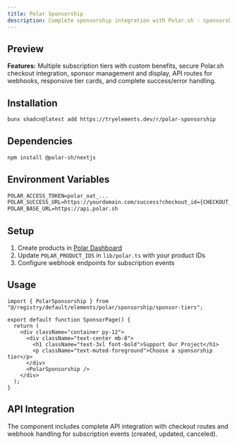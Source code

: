 ```yaml
---
title: Polar Sponsorship
description: Complete sponsorship integration with Polar.sh - sponsorship tiers, checkout flow, and API integration
---
```



## Preview

<div className="my-8 rounded-lg border bg-background p-8">
  <SponsorshipPage
    title="Support Elements"
    subtitle="Help us build the future of full-stack components"
  />
</div>

**Features:** Multiple subscription tiers with custom benefits, secure Polar.sh checkout integration, sponsor management and display, API routes for webhooks, responsive tier cards, and complete success/error handling.

## Installation

```bash
bunx shadcn@latest add https://tryelements.dev/r/polar-sponsorship
```

## Dependencies

```bash
npm install @polar-sh/nextjs
```

## Environment Variables

```txt
POLAR_ACCESS_TOKEN=polar_oat_...
POLAR_SUCCESS_URL=https://yourdomain.com/success?checkout_id={CHECKOUT_ID}
POLAR_BASE_URL=https://api.polar.sh
```

## Setup

1. Create products in [Polar Dashboard](https://polar.sh/dashboard)
2. Update `POLAR_PRODUCT_IDS` in `lib/polar.ts` with your product IDs
3. Configure webhook endpoints for subscription events

## Usage

```tsx title="app/sponsor/page.tsx"
import { PolarSponsorship } from "@/registry/default/elements/polar/sponsorship/sponsor-tiers";

export default function SponsorPage() {
  return (
    <div className="container py-12">
      <div className="text-center mb-8">
        <h1 className="text-3xl font-bold">Support Our Project</h1>
        <p className="text-muted-foreground">Choose a sponsorship tier</p>
      </div>
      <PolarSponsorship />
    </div>
  );
}
```

## API Integration

The component includes complete API integration with checkout routes and webhook handling for subscription events (created, updated, canceled).
